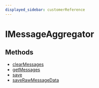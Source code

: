 ```yaml
---
displayed_sidebar: customerReference
---
```



# IMessageAggregator

## Methods

- [clearMessages](../../IMessageAggregator/methods/customer.IMessageAggregator.clearMessages/page.mdx)
- [getMessages](../../IMessageAggregator/methods/customer.IMessageAggregator.getMessages/page.mdx)
- [save](../../IMessageAggregator/methods/customer.IMessageAggregator.save/page.mdx)
- [saveRawMessageData](../../IMessageAggregator/methods/customer.IMessageAggregator.saveRawMessageData/page.mdx)
